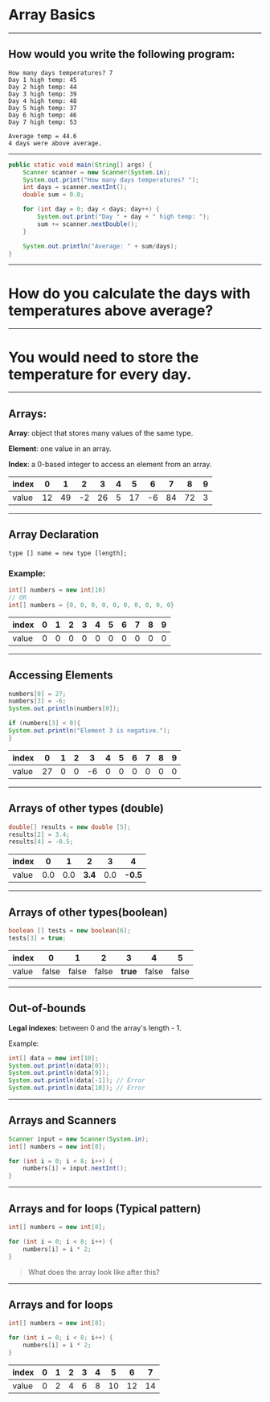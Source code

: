 
# Array Basics

---


## How would you write the following program:

```raw
How many days temperatures? 7
Day 1 high temp: 45
Day 2 high temp: 44
Day 3 high temp: 39
Day 4 high temp: 48
Day 5 high temp: 37
Day 6 high temp: 46
Day 7 high temp: 53

Average temp = 44.6
4 days were above average.
```

---

```java
public static void main(String[] args) {
    Scanner scanner = new Scanner(System.in);
    System.out.print("How many days temperatures? "); 
    int days = scanner.nextInt();
    double sum = 0.0;

    for (int day = 0; day < days; day++) {
        System.out.print("Day " + day + " high temp: ");
        sum += scanner.nextDouble();
    }

    System.out.println("Average: " + sum/days);
}
```

---

# How do you calculate the days with temperatures above average?

---

# You would need to store the temperature for every day.

---


## Arrays:

**Array**: object that stores many values of the same type.

**Element**: one value in an array.

**Index**: a 0-based integer to access an element from an array.


| index | 0 | 1 | 2 | 3 | 4 | 5 | 6 | 7 | 8 | 9 |
|-------|---|---|---|---|---|---|---|---|---|---|
| value | 12 | 49 | -2 | 26 | 5 | 17 | -6 | 84 | 72 | 3 |

---

## Array Declaration

```raw
type [] name = new type [length];
```

### Example:

```java
int[] numbers = new int[10]
// OR
int[] numbers = {0, 0, 0, 0, 0, 0, 0, 0, 0, 0} 
```

| index | 0 | 1 | 2 | 3 | 4 | 5 | 6 | 7 | 8 | 9 |
|-------|---|---|---|---|---|---|---|---|---|---|
| value | 0 | 0 | 0 | 0 | 0 | 0 | 0 | 0 | 0 | 0 |

---

## Accessing Elements

```java
numbers[0] = 27;
numbers[3] = -6;
System.out.println(numbers[0]);

if (numbers[3] < 0){
System.out.println("Element 3 is negative.");
}
```

| index | 0 | 1 | 2 | 3 | 4 | 5 | 6 | 7 | 8 | 9 |
|-------|---|---|---|---|---|---|---|---|---|---|
| value | 27 | 0 | 0 | -6 | 0 | 0 | 0 | 0 | 0 | 0 |

---

## Arrays of other types (double)

```java
double[] results = new double [5];
results[2] = 3.4;
results[4] = -0.5;
```

| index | 0 | 1 | 2 | 3 | 4 |
|-------|---|---|---|---|---|
| value | 0.0 | 0.0 | **3.4** | 0.0 | **-0.5** |

---

## Arrays of other types(boolean)

```java
boolean [] tests = new boolean[6];
tests[3] = true;
```

| index | 0 | 1 | 2 | 3 | 4 | 5 |
|-------|---|---|---|---|---|---|
| value | false | false | false | **true** | false | false |

---

## Out-of-bounds


**Legal indexes**: between 0 and the array's length - 1.

Example:

```java
int[] data = new int[10];
System.out.println(data[0]);
System.out.println(data[9]);
System.out.println(data[-1]); // Error
System.out.println(data[10]); // Error
```

---

## Arrays and Scanners

```java
Scanner input = new Scanner(System.in);
int[] numbers = new int[8];

for (int i = 0; i < 8; i++) {
    numbers[i] = input.nextInt(); 
}

```

---

## Arrays and for loops (Typical pattern)

```java
int[] numbers = new int[8]; 

for (int i = 0; i < 8; i++) { 
    numbers[i] = i * 2;
}
```

> What does the array look like after this?

---

## Arrays and for loops 

```java
int[] numbers = new int[8]; 

for (int i = 0; i < 8; i++) { 
    numbers[i] = i * 2; 
}
```

| index | 0 | 1 | 2 | 3 | 4 | 5 | 6 | 7 |
|-------|---|---|---|---|---|---|---|---| 
| value | 0 | 2 | 4 | 6 | 8 | 10 | 12 | 14 |
